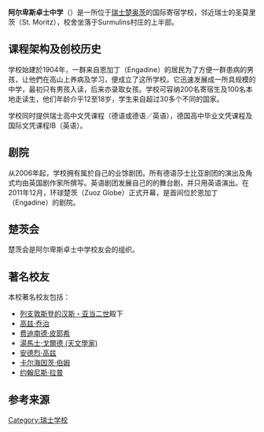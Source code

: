 
{{primarysources|time=2015-06-06T12:44:57+00:00}}
{{Infobox school
| image          = Lyceum Alpinum Zouz Logo.png
| caption        =  
| image_size     = 
| name           =阿尔卑斯卓士中学<br>Lyceum Alpinum Zuoz
| native_name    = 
| latin_name     = 
| motto          = ''Mens sana in corpore sano'', ''A healthy mind in a healthy body'' 
| schoolmaster   = 
| headmaster     = Balz Müller<ref>{{cite web
| year           = 2014
| url            = http://www.lyceum-alpinum.ch/en/school-management.html
| title          = School Management
| accessdate     = 2015-11-15
}}</ref>
| headmistress   = 
| head teacher   = 
| principal      = 
| director       = 
| annual tuition = CHF 80,000 (varies within different age groups)<ref>{{cite web
| year           = 2014
| url            = http://www.lyceum-alpinum.ch/en/fees.html
| title          = Fees (Overview of fees 2015/2016)
| accessdate     = 2015-11-15
}}</ref>
| superintendent = 
| type           = 私立学校<br>国际寄宿学校
| established    = {{start date and age|1904}}<ref>{{cite web
| year           = 2014
| url            = http://www.lyceum-alpinum.ch/en/international_boarding_school.html
| title          = Our School
| accessdate     = 2015-11-15
}}</ref>
| enrollment     = ~300<ref>{{cite web
| year           = 2014
| url            = http://www.lyceum-alpinum.ch/en/faq-reader/items/how-many-students-study-at-the-school.html?parent=theschool
| title          = How many students study at the school?
| accessdate     = 2015-11-15
}}</ref>
| ratio          = 4:1<ref>{{cite web
 |year        = 2014
 |url         = http://www.swisslearning.com/en/schools/lyceum-alpinum-zuoz-37-99
 |title       = Academics
 |accessdate  = 2015-11-15
 |deadurl     = yes
 |archiveurl  = https://web.archive.org/web/20151117015151/http://www.swisslearning.com/en/schools/lyceum-alpinum-zuoz-37-99
 |archivedate = 2015-11-17
}}</ref>
| address        = 
| city           = [[楚奥茨|楚奥茨]]
| state          = [[格劳宾登州|格劳宾登州]]
| country        = {{SWI}}
| free_label     = 
| free           = 
| colors         = 
| mascot         = 
| nickname       = Lyceum Alpinum
| song           = 
| district       = 
| endowment      = 
| website        = [http://www.lyceum-alpinum.ch/ www.lyceum-alpinum.ch]
| student legislative = Committee
}}
'''阿尔卑斯卓士中学'''（{{lang-de|Lyceum Alpinum Zuoz}}）是一所位于[[瑞士|瑞士]][[楚奥茨|楚奥茨]]的国际寄宿学校，邻近瑞士的圣莫里茨（St. Moritz），校舍坐落于Surmulins村庄的上半部。

== 课程架构及创校历史 ==
学校始建於1904年，一群来自恩加丁（Engadine）的居民为了方便一群患病的男孩，让他們在高山上养病及学习，便成立了这所学校。它迅速发展成一所具规模的中学，最初只有男孩入读，后来亦录取女孩。学校可容纳200名寄宿生及100名本地走读生，他们年龄介乎12至18岁，学生来自超过30多个不同的国家。

学校同时提供瑞士高中文凭课程（德语或德语／英语），德国高中毕业文凭课程及国际文凭课程IB（英语）。

== 剧院 ==
从2006年起，学校拥有属於自己的业馀剧团。所有德语莎士比亚剧团的演出及角式均由英国剧作家所撰写。英语剧团发展自己的的舞台剧，并只用英语演出。在2011年12月，环球楚茨（Zuoz Globe）正式开幕，是首间位於恩加丁（Engadine）的剧院。

== 楚茨会 ==
楚茨会是阿尔卑斯卓士中学校友会的组织。

== 著名校友 ==
本校著名校友包括：
*[[汉斯·亚当二世_(列支敦士登)|列支敦斯登的汉斯・亚当二世]]殿下
*[[高兹·乔治|高兹·乔治]]
*[[费迪南德·皮耶希|费迪南德·皮耶希]]
*[[湯馬士·戈爾德_(天文學家)|湯馬士·戈爾德 (天文學家)]]
*[[安德烈·高兹|安德烈·高兹]]
*[[卡尔海因茨·伯姆|卡尔海因茨·伯姆]]
*[[约翰尼斯·拉普|约翰尼斯·拉普]]

== 参考来源 ==
{{Reflist}}

{{Authority control}}
[[Category:瑞士学校|Category:瑞士学校]]